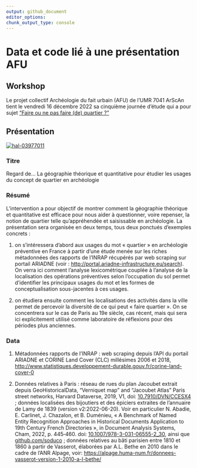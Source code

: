 ```yaml
---
output: github_document
editor_options: 
chunk_output_type: console
---
```

# Data et code lié à une présentation AFU

## Workshop
Le projet collectif Archéologie du fait urbain (AFU) de l'UMR 7041 ArScAn tient le vendredi 16 décembre 2022 sa cinquième journée d’étude qui a pour sujet [“Faire ou ne pas faire (de) quartier ?”](https://faiturbain.hypotheses.org/journee-du-16-decembre-2022-faire-ou-ne-pas-faire-de-quartier-2)

## Présentation
[![hal-03977011](https://img.shields.io/badge/HAL-support_ppt-green.svg)](https://hal.science/hal-03977011)

### Titre
Regard de... La géographie théorique et quantitative pour étudier les usages du concept de quartier en archéologie

### Résumé
L’intervention a pour objectif de montrer comment la géographie théorique et quantitative est efficace pour nous aider à questionner, voire repenser, la notion de quartier telle qu’appréhendée et saisissable en archéologie. La présentation sera organisée en deux temps, tous deux ponctués d’exemples concrets :

1. on s’intéressera d’abord aux usages du mot « quartier » en archéologie préventive en France à partir d’une étude menée sur les riches métadonnées des rapports de l’INRAP récupérés par web scraping sur portail ARIADNE (voir : [http://portal.ariadne-infrastructure.eu/search](http://portal.ariadne-infrastructure.eu/search)). On verra ici comment l’analyse lexicométrique couplée à l’analyse de la localisation des opérations préventives selon l’occupation du sol permet d’identifier les principaux usages du mot et les formes de conceptualisation sous-jacentes à ces usages.

2. on étudiera ensuite comment les localisations des activités dans la ville permet de percevoir la diversité de ce qui peut « faire quartier ». On se concentrera sur le cas de Paris au 19e siècle, cas récent, mais qui sera ici explicitement utilisé comme laboratoire de réflexions pour des périodes plus anciennes.

### Data

1. Métadonnées rapports de l'INRAP : web scraping depuis l'API du portail ARIADNE et CORINE Land Cover (CLC) millésimes 2006 et 2018, [http://www.statistiques.developpement-durable.gouv.fr/corine-land-cover-0](http://www.statistiques.developpement-durable.gouv.fr/corine-land-cover-0)

2. Données relatives à Paris : réseau de rues du plan Jacoubet extrait depuis GeoHistoricalData, "Verniquet map" and "Jacoubet Atlas" Paris street networks, Harvard Dataverse, 2019, V1, doi: [10.7910/DVN/CCESX4](https://doi.org/10.7910/DVN/CCESX4) ; données localisées des bijoutiers et des épiciers extraites de l'annuaire de Lamy de 1839 (version v2:2022-06-20). Voir en particulier N. Abadie, E. Carlinet, J. Chazalon, et B. Duménieu, « A Benchmark of Named Entity Recognition Approaches in Historical Documents Application to 19th Century French Directories », in Document Analysis Systems, Cham, 2022, p. 445‑460. doi: [10.1007/978-3-031-06555-2_30](https://doi.org/10.1007/978-3-031-06555-2_30), ainsi que [github.com/soduco](https://github.com/soduco) ; données relatives au bâti parisien entre 1810 et 1860 à partir de Vasserot, élaborées par A.L. Bethe en 2010 dans le cadre de l'ANR Alpage, voir: [https://alpage.huma-num.fr/donnees-vasserot-version-1-2010-a-l-bethe/](https://alpage.huma-num.fr/donnees-vasserot-version-1-2010-a-l-bethe/)

